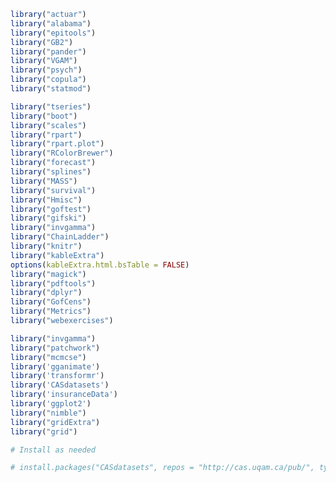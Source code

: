 
```r
library("actuar")
library("alabama")
library("epitools")
library("GB2")
library("pander")
library("VGAM")
library("psych")
library("copula")
library("statmod")

library("tseries")
library("boot")
library("scales")
library("rpart")
library("rpart.plot")
library("RColorBrewer")
library("forecast")
library("splines")
library("MASS")
library("survival")
library("Hmisc")
library("goftest")
library("gifski")
library("invgamma")
library("ChainLadder")
library("knitr")
library("kableExtra")
options(kableExtra.html.bsTable = FALSE)
library("magick")
library("pdftools")
library("dplyr")
library("GofCens")
library("Metrics")
library("webexercises")

library("invgamma")
library("patchwork")
library("mcmcse")
library('gganimate')
library('transformr')
library('CASdatasets')
library('insuranceData')
library('ggplot2')
library("nimble")
library("gridExtra")
library("grid")

# Install as needed

# install.packages("CASdatasets", repos = "http://cas.uqam.ca/pub/", type="source")


```
